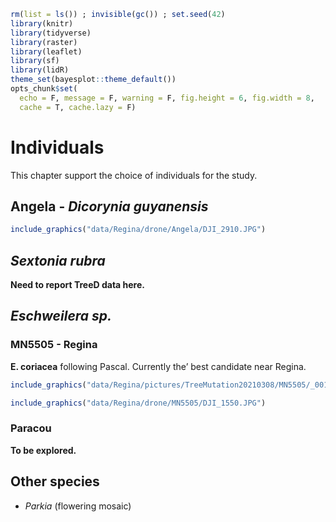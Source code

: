 ```r
rm(list = ls()) ; invisible(gc()) ; set.seed(42)
library(knitr)
library(tidyverse)
library(raster)
library(leaflet)
library(sf)
library(lidR)
theme_set(bayesplot::theme_default())
opts_chunk$set(
  echo = F, message = F, warning = F, fig.height = 6, fig.width = 8,
  cache = T, cache.lazy = F)
```

# Individuals

This chapter support the choice of individuals for the study.

## **Angela** - *Dicorynia guyanensis*
 
```r
include_graphics("data/Regina/drone/Angela/DJI_2910.JPG")
```

## *Sextonia rubra*

**Need to report TreeD data here.**

## *Eschweilera sp.*

### MN5505 - Regina

**E. coriacea** following Pascal. Currently the' best candidate near Regina.

```r
include_graphics("data/Regina/pictures/TreeMutation20210308/MN5505/_0018436.jpg")
```

```r
include_graphics("data/Regina/drone/MN5505/DJI_1550.JPG")
``` 

### Paracou

**To be explored.**

## Other species

* *Parkia* (flowering mosaic)
